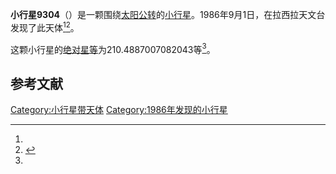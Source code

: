 {{Infobox planet
| bgcolour = #FFFFC0
| name = 9304
| symbol = 
| image = 
| caption = 
| discovery = yes
| discovery_ref = 
| discoverer = {{link-en|亨利·德波鸿诺|Henri Debehogne}}
| discovery_site = [[拉西拉天文台|拉西拉天文台]] 
| discovered = 1986年9月1日
| designations = yes
| mp_name = 
| named_after = 
| alt_names = 1986 RA5/ 1992 CE8 / 1993 FO15
| mp_category = [[主带小行星|主带小行星]]
| orbit_ref = <ref name="a">[http://ssd.jpl.nasa.gov/sbdb.cgi?sstr=9304 9304] {{Wayback|url=http://ssd.jpl.nasa.gov/sbdb.cgi?sstr=9304 |date=20210815224527 }}，小行星數據庫瀏覽器（JPL Small-Body Database Browser）－[[美国国家航空航天局|美国国家航空航天局]]喷气推进实验室</ref>
| epoch = 2456400.5 (2013年4月18日更新)
| aphelion = {{convert|3.066373320651492|AU|km|3|abbr=on|lk=out}}
| perihelion = {{convert|1.982550915227207|AU|km|3|abbr=on}}
| semimajor = {{convert|2.524462117939349|AU|km|3|abbr=on}}
| eccentricity = 0.214664026
| period = 1465.047528 [[日|日]]<br />4.01[[儒略年|儒略年]]
| avg_speed = 
| inclination = 6.450119246136778
| asc_node = 125.9949736266683
| mean_anomaly = 
| arg_peri = 210.4887007082043
| satellites = 
| physical_characteristics = yes
| dimensions = 
| mass = 
| density = 
| surface_grav = 
| escape_velocity = 
| sidereal_day = 
| axial_tilt = 
| pole_ecliptic_lat = 
| pole_ecliptic_lon = 
| albedo = 
| temperatures= 
| temp_name1 = 
| mean_temp_1 = 
| max_temp_1 = 
| temp_name2 = 
| max_temp_2 = 
| spectral_type = 
| abs_magnitude = 210.4887007082043
}}

'''小行星9304'''（{{lang-en|9304}}）是一颗围绕[[太阳|太阳]][[公转|公转]]的[[小行星|小行星]]。1986年9月1日，{{link-en|亨利·德波鸿诺|Henri Debehogne}}在拉西拉天文台发现了此天体<ref name="a" /><ref>{{cite news|title=小行星列表|url=http://cfa-www.harvard.edu/iau/lists/NumberedMPs.txt|accessdate=2013-07-08|newspaper=哈佛大学|archive-date=2008-05-17|archive-url=https://web.archive.org/web/20080517010638/http://cfa-www.harvard.edu/iau/lists/NumberedMPs.txt|dead-url=no}}</ref>。

这颗小行星的[[绝对星等|绝对星等]]为210.4887007082043等<ref name="a" />。

==参考文献==
{{reflist}}
{{Minor Planet Number|[[小行星9303|小行星9303]]|[[小行星9305|小行星9305]]}}

{{小天体}}

[[Category:小行星带天体|Category:小行星带天体]]
[[Category:1986年发现的小行星|Category:1986年发现的小行星]]

{{asteroid-stub}}